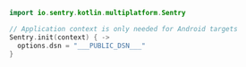 ```kotlin
import io.sentry.kotlin.multiplatform.Sentry

// Application context is only needed for Android targets
Sentry.init(context) { ->
  options.dsn = "___PUBLIC_DSN___"
}
```
